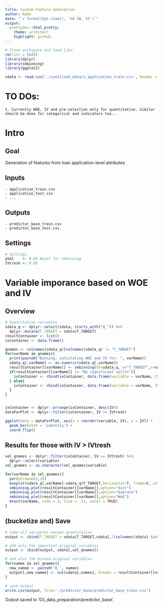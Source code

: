 ```yaml
---
title: Custom Feature Generation
author: Rado
date: "`r format(Sys.time(), '%d %B, %Y')`"
output:
  prettydoc::html_pretty:
    theme: architect
    highlight: github
---
```


```r
# Clean workspace and load libs:
rm(list = ls())
library(dplyr)
library(smbinning)
library(ggplot2)

sdata <- read.csv('./sanitized_data/s_application_train.csv', header = T)
```
# TO DOs:

    1. Currently WOE, IV and pre-selection only for quantitative. Similar should be done for categorical and indicators too...

# Intro

## Goal
Generation of features from loan application-level attributes

## Inputs
    - application_train.csv 
    - application_test.csv
    - ...

## Outputs
    - predictor_base_train.csv
    - predictor_base_test.csv

## Settings
```r
# Settings
pVal    <- 0.05 #pval for smbinning
IVtresh <- 0.05
```

# Variable imporance based on WOE and IV

## Overview

```r
# Quantitative variables
sdata_q <- dplyr::select(sdata, starts_with("Q_")) %>%
  dplyr::mutate(T_TARGET = sdata$T_TARGET)
resultContainer <- list()
ivContainer <- data.frame()

qnames <- colnames(sdata_q)[colnames(sdata_q) != "T_TARGET"]
for(varName in qnames){
  print(paste0("Binning, calculating WOE and IV for: ", varName))
  sdata_q[,varName] <- as.numeric(sdata_q[,varName])
  resultContainer[[varName]] <- smbinning(df=sdata_q, y="T_TARGET",x=varName,p=pVal)
  if(resultContainer[[varName]] != "No significant splits"){
    ivContainer <- rbind(ivContainer, data.frame(variable = varName, IV = resultContainer[[varName]]$iv))  
  } else{
    ivContainer <- rbind(ivContainer, data.frame(variable = varName, IV = NA))
  }
}


ivContainer <- dplyr::arrange(ivContainer, desc(IV))
dataForPlot <- dplyr::filter(ivContainer, IV >= IVtresh)

ggplot(data = dataForPlot, aes(x = reorder(variable, IV), y = IV)) +
  geom_bar(stat = 'identity') +
  coord_flip()

```

## Results for those with IV > IVtresh
```r
sel_qnames <- dplyr::filter(ivContainer, IV >= IVtresh) %>% 
  dplyr::select(variable)
sel_qnames <- as.character(sel_qnames$variable)

for(varName in sel_qnames){
  par(mfrow=c(2,2))
  boxplot(sdata_q[,varName]~sdata_q$T_TARGET,horizontal=T, frame=F, col="lightgray",main="Distribution")
  smbinning.plot(resultContainer[[varName]],option="dist")
  smbinning.plot(resultContainer[[varName]],option="badrate")
  smbinning.plot(resultContainer[[varName]],option="WoE")
  mtext(varName, side = 3, line = -13, outer = TRUE)
}
```

## (bucketize and) Save
```r
# take all variables except quantitative
output <- cbind(T_TARGET = sdata$T_TARGET,sdata[,!(colnames(sdata) %in% colnames(sdata_q))])

# add only the important original variables
output <- cbind(output, sdata[,sel_qnames])

# add also the binned original variables
for(namee in sel_qnames){
  new_namee <- paste0('B_', namee)
  output[,new_namee] <- cut(sdata[,namee], breaks = resultContainer[[namee]]$cuts)
}

# save output
write.csv(output, file='./predictor_base/predictor_base_train.csv')
```
Output saved to '03_data_preparation/predictor_base'.